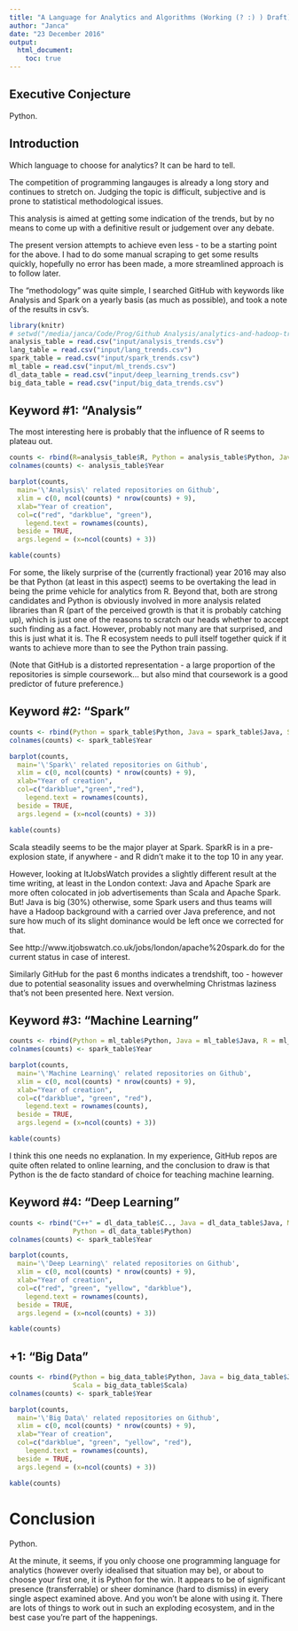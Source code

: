 ```yaml
---
title: "A Language for Analytics and Algorithms (Working (? :) ) Draft)"
author: "Janca"
date: "23 December 2016"
output:
  html_document:
    toc: true
---
```


## Executive Conjecture

Python.

## Introduction

Which language to choose for analytics? It can be hard to tell.

The competition of programming langauges is already a long story and continues to stretch on.
Judging the topic is difficult, subjective and is prone to statistical methodological issues.

This analysis is aimed at getting some indication of the trends, but by no means to come up with a definitive result or judgement over any debate.

The present version attempts to achieve even less - to be a starting point for the 
above. I had to do some manual scraping to get some results quickly, hopefully no error has been made, a more streamlined approach is to follow later.

The "methodology" was quite simple, I searched GitHub with keywords like Analysis and Spark on a yearly basis (as much as possible), and took a note of the results in csv's.

```r
library(knitr)
# setwd("/media/janca/Code/Prog/Github Analysis/analytics-and-hadoop-trends")
analysis_table = read.csv("input/analysis_trends.csv")
lang_table = read.csv("input/lang_trends.csv")
spark_table = read.csv("input/spark_trends.csv")
ml_table = read.csv("input/ml_trends.csv")
dl_data_table = read.csv("input/deep_learning_trends.csv")
big_data_table = read.csv("input/big_data_trends.csv")
```

## Keyword #1: "Analysis"

The most interesting here is probably that the influence of R seems to plateau out.

```r
counts <- rbind(R=analysis_table$R, Python = analysis_table$Python, Java = analysis_table$Java)
colnames(counts) <- analysis_table$Year

barplot(counts, 
  main='\'Analysis\' related repositories on Github',
  xlim = c(0, ncol(counts) * nrow(counts) + 9),
  xlab="Year of creation", 
  col=c("red", "darkblue", "green"),
 	legend.text = rownames(counts), 
  beside = TRUE,
  args.legend = (x=ncol(counts) + 3))

kable(counts)

```

For some, the likely surprise of the (currently fractional) year 2016 may also be that Python (at least in this aspect) seems to be overtaking the lead in being the prime vehicle for analytics from R. Beyond that, both are strong candidates and Python is obviously involved in more analysis related libraries than R (part of the perceived growth is that it is probably catching up), which is just one of the reasons to scratch our heads whether to accept such finding as a fact. However, probably not many are that surprised, and this is just what it is. The R ecosystem needs to pull itself together quick if it wants to achieve more than to see the Python train passing.

(Note that GitHub is a distorted representation - a large proportion of the repositories is simple coursework... but also mind that coursework is a good predictor of future preference.)

## Keyword #2: "Spark"

```r
counts <- rbind(Python = spark_table$Python, Java = spark_table$Java, Scala = spark_table$Scala)
colnames(counts) <- spark_table$Year

barplot(counts, 
  main='\'Spark\' related repositories on Github',
  xlim = c(0, ncol(counts) * nrow(counts) + 9),
  xlab="Year of creation", 
  col=c("darkblue","green","red"),
 	legend.text = rownames(counts), 
  beside = TRUE,
  args.legend = (x=ncol(counts) + 3))

kable(counts)
```

Scala steadily seems to be the major player at Spark.
SparkR is in a pre-explosion state, if anywhere - and R didn't make it to the top 10 in any year.

However, looking at ItJobsWatch provides a slightly different result at the time writing, at least in the London context: Java and Apache Spark are more often colocated in job advertisements than Scala and Apache Spark. But! Java is big (30%) otherwise, some Spark users and thus teams will have a Hadoop background with a carried over Java preference, and not sure how much of its slight dominance would be left once we corrected for that.

See http://www.itjobswatch.co.uk/jobs/london/apache%20spark.do for the current status in case of interest.

Similarly GitHub for the past 6 months indicates a trendshift, too - however due to potential seasonality issues and overwhelming Christmas laziness that's not been presented here. Next version.


## Keyword #3: "Machine Learning"

```r
counts <- rbind(Python = ml_table$Python, Java = ml_table$Java, R = ml_table$R)
colnames(counts) <- spark_table$Year

barplot(counts, 
  main='\'Machine Learning\' related repositories on Github',
  xlim = c(0, ncol(counts) * nrow(counts) + 9),
  xlab="Year of creation", 
  col=c("darkblue", "green", "red"),
 	legend.text = rownames(counts), 
  beside = TRUE,
  args.legend = (x=ncol(counts) + 3))

kable(counts)
```

I think this one needs no explanation. In my experience, GitHub repos are quite often related to online learning, and the conclusion to draw is that Python is the de facto standard of choice for teaching machine learning. 

## Keyword #4: "Deep Learning"

```r
counts <- rbind("C++" = dl_data_table$C.., Java = dl_data_table$Java, MatLab = dl_data_table$MatLab,
                Python = dl_data_table$Python)
colnames(counts) <- spark_table$Year

barplot(counts, 
  main='\'Deep Learning\' related repositories on Github',
  xlim = c(0, ncol(counts) * nrow(counts) + 9),
  xlab="Year of creation", 
  col=c("red", "green", "yellow", "darkblue"),
 	legend.text = rownames(counts), 
  beside = TRUE,
  args.legend = (x=ncol(counts) + 3))

kable(counts)
```


## +1: "Big Data"

```r
counts <- rbind(Python = big_data_table$Python, Java = big_data_table$Java, R = big_data_table$R,
                Scala = big_data_table$Scala)
colnames(counts) <- spark_table$Year

barplot(counts, 
  main='\'Big Data\' related repositories on Github',
  xlim = c(0, ncol(counts) * nrow(counts) + 9),
  xlab="Year of creation", 
  col=c("darkblue", "green", "yellow", "red"),
 	legend.text = rownames(counts), 
  beside = TRUE,
  args.legend = (x=ncol(counts) + 3))

kable(counts)
```

# Conclusion

Python.

At the minute, it seems, if you only choose one programming language for analytics (however overly idealised that situation may be), or about to choose your first one, it is Python for the win.
It appears to be of significant presence (transferrable) or sheer dominance (hard to dismiss) in every single aspect examined above.
And you won't be alone with using it.
There are lots of things to work out in such an exploding ecosystem, and in the best case you're part of the happenings.
